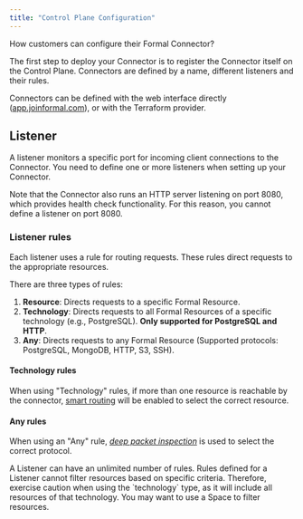 ```yaml
---
title: "Control Plane Configuration"
---
```



How customers can configure their Formal Connector?

The first step to deploy your Connector is to register the Connector itself on the Control Plane. Connectors are defined by a name, different listeners and their rules.

Connectors can be defined with the web interface directly ([app.joinformal.com](https://app.joinformal.com)), or with the Terraform provider.

## Listener

A listener monitors a specific port for incoming client connections to the Connector. You need to define one or more listeners when setting up your Connector.

<CardInfo>
Note that the Connector also runs an HTTP server listening on port 8080, which provides health check functionality. For this reason, you cannot define a listener on port 8080.
</CardInfo>

### Listener rules

Each listener uses a rule for routing requests. These rules direct requests to the appropriate resources.

There are three types of rules:

1. **Resource**: Directs requests to a specific Formal Resource.
2. **Technology**: Directs requests to all Formal Resources of a specific technology (e.g., PostgreSQL). **Only supported for PostgreSQL and HTTP**.
3. **Any**: Directs requests to any Formal Resource (Supported protocols: PostgreSQL, MongoDB, HTTP, S3, SSH).

#### Technology rules

When using "Technology" rules, if more than one resource is reachable by the connector, [smart routing](/using-formal-connector/smart-routing) will be enabled to select the correct resource.

#### Any rules

When using an "Any" rule, [_deep packet inspection_](https://en.wikipedia.org/wiki/Deep_packet_inspection) is used to select the correct protocol.

<CardInfo>
A Listener can have an unlimited number of rules.
</CardInfo>

<Warning>
Rules defined for a Listener cannot filter resources based on specific criteria. Therefore, exercise caution when using the `technology` type, as it will include all resources of that technology. You may want to use a Space to filter resources.
</Warning>
